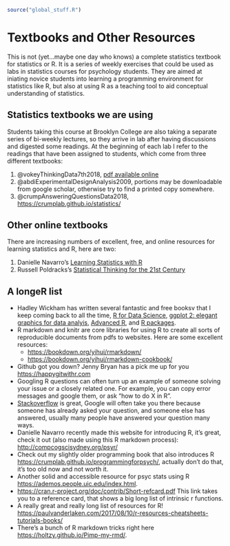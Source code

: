 ```r
source("global_stuff.R")
```

# Textbooks and Other Resources {.unnumbered}

This is not (yet...maybe one day who knows) a complete statistics textbook for statistics or R. It is a series of weekly exercises that could be used as labs in statistics courses for psychology students. They are aimed at iniating novice students into learning a programming environment for statistics like R, but also at using R as a teaching tool to aid conceptual understanding of statistics.

## Statistics textbooks we are using

Students taking this course at Brooklyn College are also taking a separate series of bi-weekly lectures, so they arrive in lab after having discussions and digested some readings. At the beginning of each lab I refer to the readings that have been assigned to students, which come from three different textbooks:

1. @vokeyThinkingData7th2018, [pdf available online](http://people.uleth.ca/~vokey/pdf/thinking.pdf)
2. @abdiExperimentalDesignAnalysis2009, portions may be downloadable from google scholar, otherwise try to find a printed copy somewhere.
3. @crumpAnsweringQuestionsData2018, <https://crumplab.github.io/statistics/>

## Other online textbooks

There are increasing numbers of excellent, free, and online resources for learning statistics and R, here are two:

1. Danielle Navarro's [Learning Statistics with R](https://learningstatisticswithr.com)
2. Russell Poldracks's [Statistical Thinking for the 21st Century](https://statsthinking21.org)

## A longeR list

- Hadley Wickham has written several fantastic and free booksv that I keep coming back to all the time, [R for Data Science](https://r4ds.had.co.nz), [ggplot 2: elegant graphics for data analyis](https://ggplot2-book.org), [Advanced R](https://adv-r.hadley.nz), and [R packages](https://r-pkgs.org). 
- R markdown and knitr are core libraries for using R to create all sorts of reproducible documents from pdfs to websites. Here are some excellent resources:
  - <https://bookdown.org/yihui/rmarkdown/>
  - <https://bookdown.org/yihui/rmarkdown-cookbook/>
- Github got you down? Jenny Bryan has a pick me up for you <https://happygitwithr.com>
- Googling R questions can often turn up an example of someone solving your issue or a closely related one. For example, you can copy error messages and google them, or ask "how to do X in R".
- [Stackoverflow](https://stackoverflow.com) is great, Google will often take you there because someone has already asked your question, and someone else has answered, usually many people have answered your question many ways.
- Danielle Navarro recently made this website for introducing R, it's great, check it out (also made using this R markdown process): [http://compcogscisydney.org/psyr/](http://compcogscisydney.org/psyr/)
- Check out my slightly older programming book that also introduces R [https://crumplab.github.io/programmingforpsych/](https://crumplab.github.io/programmingforpsych/), actually don't do that, it's too old now and not worth it.
- Another solid and accessible resource for psyc stats using R [https://ademos.people.uic.edu/index.html](https://ademos.people.uic.edu/index.html).
- [https://cran.r-project.org/doc/contrib/Short-refcard.pdf](https://cran.r-project.org/doc/contrib/Short-refcard.pdf) This link takes you to a reference card, that shows a big long list of intrinsic r functions.
- A really great and really long list of resources for R! [https://paulvanderlaken.com/2017/08/10/r-resources-cheatsheets-tutorials-books/](https://paulvanderlaken.com/2017/08/10/r-resources-cheatsheets-tutorials-books/)
- There's a bunch of R markdown tricks right here <https://holtzy.github.io/Pimp-my-rmd/>.

